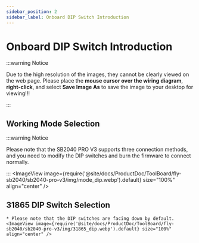 ```yaml
---
sidebar_position: 2
sidebar_label: Onboard DIP Switch Introduction
---
```


# Onboard DIP Switch Introduction

:::warning Notice

Due to the high resolution of the images, they cannot be clearly viewed on the web page. Please place the **mouse cursor over the wiring diagram**, **right-click**, and select **Save Image As** to save the image to your desktop for viewing!!!

:::

## Working Mode Selection

:::warning Notice

Please note that the SB2040 PRO V3 supports three connection methods, and you need to modify the DIP switches and burn the firmware to connect normally.

:::
    <ImageView image={require('@site/docs/ProductDoc/ToolBoard/fly-sb2040/sb2040-pro-v3/img/mode_dip.webp').default} size="100%" align="center" />

## 31865 DIP Switch Selection

    * Please note that the DIP switches are facing down by default.
    <ImageView image={require('@site/docs/ProductDoc/ToolBoard/fly-sb2040/sb2040-pro-v3/img/31865_dip.webp').default} size="100%" align="center" />
